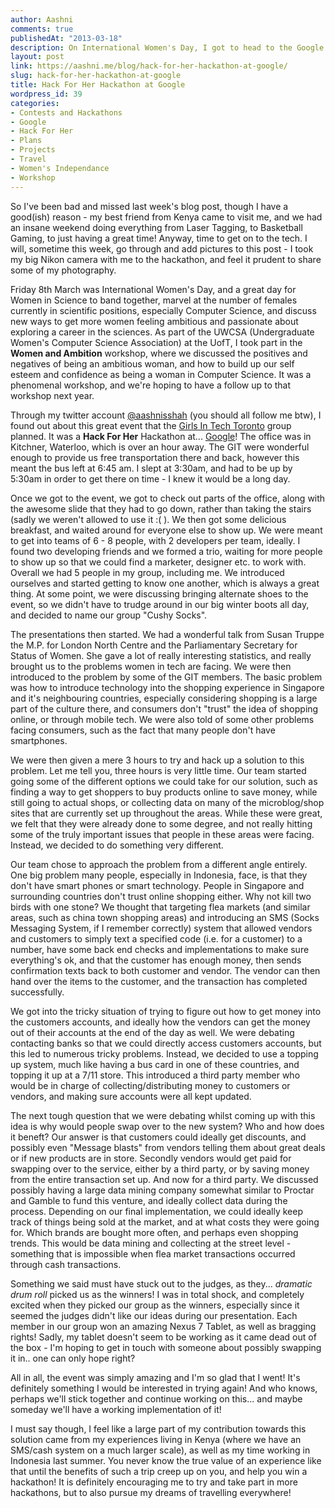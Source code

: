 ```yaml
---
author: Aashni
comments: true
publishedAt: "2013-03-18"
description: On International Women's Day, I got to head to the Google Office in Waterloo and participate in an International Women's Day hackathon event - it was incredible and my team won!
layout: post
link: https://aashni.me/blog/hack-for-her-hackathon-at-google/
slug: hack-for-her-hackathon-at-google
title: Hack For Her Hackathon at Google
wordpress_id: 39
categories:
- Contests and Hackathons
- Google
- Hack For Her
- Plans
- Projects
- Travel
- Women's Independance
- Workshop
---
```


So I've been bad and missed last week's blog post, though I have a good(ish) reason - my best friend from Kenya came to visit me, and we had an insane weekend doing everything from Laser Tagging, to Basketball Gaming, to just having a great time! Anyway, time to get on to the tech. I will, sometime this week, go through and add pictures to this post - I took my big Nikon camera with me to the hackathon, and feel it prudent to share some of my photography.

Friday 8th March was International Women's Day, and a great day for Women in Science to band together, marvel at the number of females currently in scientific positions, especially Computer Science, and discuss new ways to get more women feeling ambitious and passionate about exploring a career in the sciences. As part of the UWCSA (Undergraduate Women's Computer Science Association) at the UofT, I took part in the **Women and Ambition** workshop, where we discussed the positives and negatives of being an ambitious woman, and how to build up our self esteem and confidence as being a woman in Computer Science. It was a phenomenal workshop, and we're hoping to have a follow up to that workshop next year.

Through my twitter account [@aashnisshah](http://www.twitter.com/aashnisshah) (you should all follow me btw), I found out about this great event that the [Girls In Tech Toronto](http://girlsintechtoronto.com/) group planned. It was a **Hack For Her** Hackathon at... [Google](http://www.google.com)! The office was in Kitchner, Waterloo, which is over an hour away. The GIT were wonderful enough to provide us free transportation there and back, however this meant the bus left at 6:45 am. I slept at 3:30am, and had to be up by 5:30am in order to get there on time - I knew it would be a long day.

Once we got to the event, we got to check out parts of the office, along with the awesome slide that they had to go down, rather than taking the stairs (sadly we weren't allowed to use it :( ). We then got some delicious breakfast, and waited around for everyone else to show up. We were meant to get into teams of 6 - 8 people, with 2 developers per team, ideally. I found two developing friends and we formed a trio, waiting for more people to show up so that we could find a marketer, designer etc. to work with. Overall we had 5 people in my group, including me. We introduced ourselves and started getting to know one another, which is always a great thing. At some point, we were discussing bringing alternate shoes to the event, so we didn't have to trudge around in our big winter boots all day, and decided to name our group "Cushy Socks".

The presentations then started. We had a wonderful talk from Susan Truppe the M.P. for London North Centre and the Parliamentary Secretary for Status of Women. She gave a lot of really interesting statistics, and really brought us to the problems women in tech are facing. We were then introduced to the problem by some of the GIT members. The basic problem was how to introduce technology into the shopping experience in Singapore and it's neighbouring countries, especially considering shopping is a large part of the culture there, and consumers don't "trust" the idea of shopping online, or through mobile tech. We were also told of some other problems facing consumers, such as the fact that many people don't have smartphones.

We were then given a mere 3 hours to try and hack up a solution to this problem. Let me tell you, three hours is very little time. Our team started going some of the different options we could take for our solution, such as finding a way to get shoppers to buy products online to save money, while still going to actual shops, or collecting data on many of the microblog/shop sites that are currently set up throughout the areas. While these were great, we felt that they were already done to some degree, and not really hitting some of the truly important issues that people in these areas were facing. Instead, we decided to do something very different.

Our team chose to approach the problem from a different angle entirely. One big problem many people, especially in Indonesia, face, is that they don't have smart phones or smart technology. People in Singapore and surrounding countries don't trust online shopping either. Why not kill two birds with one stone? We thought that targeting flea markets (and similar areas, such as china town shopping areas) and introducing an SMS (Socks Messaging System, if I remember correctly) system that allowed vendors and customers to simply text a specified code (i.e.  for a customer) to a number, have some back end checks and implementations to make sure everything's ok, and that the customer has enough money, then sends confirmation texts back to both customer and vendor. The vendor can then hand over the items to the customer, and the transaction has completed successfully. 

We got into the tricky situation of trying to figure out how to get money into the customers accounts, and ideally how the vendors can get the money out of their accounts at the end of the day as well. We were debating contacting banks so that we could directly access customers accounts, but this led to numerous tricky problems. Instead, we decided to use a topping up system, much like having a bus card in one of these countries, and topping it up at a 7/11 store. This introduced a third party member who would be in charge of collecting/distributing money to customers or vendors, and making sure accounts were all kept updated. 

The next tough question that we were debating whilst coming up with this idea is why would people swap over to the new system? Who and how does it beneft? Our answer is that customers could ideally get discounts, and possibly even "Message blasts" from vendors telling them about great deals or if new products are in store. Secondly vendors would get paid for swapping over to the service, either by a third party, or by saving money from the entire transaction set up. And now for a third party. We discussed possibly having a large data mining company somewhat similar to Proctar and Gamble to fund this venture, and ideally collect data during the process. Depending on our final implementation, we could ideally keep track of things being sold at the market, and at what costs they were going for. Which brands are bought more often, and perhaps even shopping trends. This would be data mining and collecting at the street level - something that is impossible when flea market transactions occurred through cash transactions.

Something we said must have stuck out to the judges, as they... *dramatic drum roll* picked us as the winners! I was in total shock, and completely excited when they picked our group as the winners, especially since it seemed the judges didn't like our ideas during our presentation. Each member in our group won an amazing Nexus 7 Tablet, as well as bragging rights! Sadly, my tablet doesn't seem to be working as it came dead out of the box - I'm hoping to get in touch with someone about possibly swapping it in.. one can only hope right?

All in all, the event was simply amazing and I'm so glad that I went! It's definitely something I would be interested in trying again! And who knows, perhaps we'll stick together and continue working on this... and maybe someday we'll have a working implementation of it!

I must say though, I feel like a large part of my contribution towards this solution came from my experiences living in Kenya (where we have an SMS/cash system on a much larger scale), as well as my time working in Indonesia last summer. You never know the true value of an experience like that until the benefits of such a trip creep up on you, and help you win a hackathon! It is definitely encouraging me to try and take part in more hackathons, but to also pursue my dreams of travelling everywhere!
